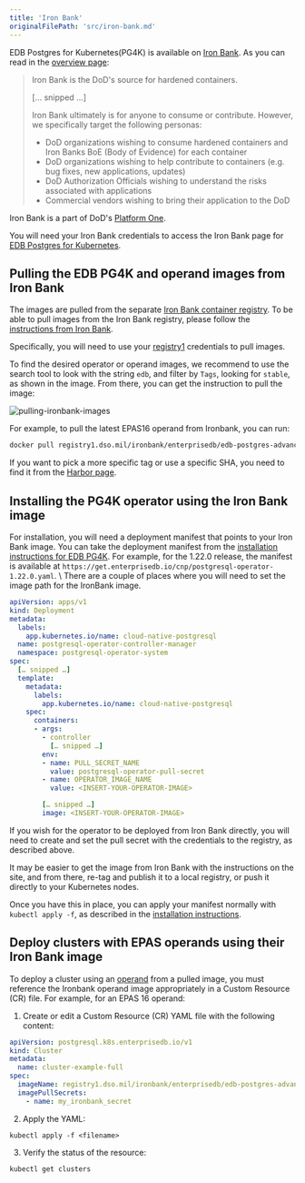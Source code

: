 ```yaml
---
title: 'Iron Bank'
originalFilePath: 'src/iron-bank.md'
---
```


EDB Postgres for Kubernetes(PG4K) is available on  [Iron Bank](https://p1.dso.mil/services/iron-bank).
As you can read in the
[overview page](https://docs-ironbank.dso.mil/overview/):

> Iron Bank is the DoD's source for hardened containers.
>
> [… snipped …]
>
> Iron Bank ultimately is for anyone to consume or contribute. However, we specifically target the following personas:
>
> -   DoD organizations wishing to consume hardened containers and Iron Banks BoE (Body of Evidence) for each container
> -   DoD organizations wishing to help contribute to containers (e.g. bug fixes, new applications, updates)
> -   DoD Authorization Officials wishing to understand the risks associated with applications
> -   Commercial vendors wishing to bring their application to the DoD

Iron Bank is a part of DoD's [Platform One](https://p1.dso.mil/).

You will need your Iron Bank credentials to access the Iron Bank page for
[EDB Postgres for Kubernetes](https://repo1.dso.mil/dsop/enterprisedb/edb-pg4k-operator).

## Pulling the EDB PG4K and operand images from Iron Bank

The images are pulled from the separate [Iron Bank container registry](https://registry1.dso.mil/).
To be able to pull images from the Iron Bank registry, please follow the
[instructions from Iron Bank](https://docs-ironbank.dso.mil/tutorials/image-pull/).

Specifically, you will need to use your
[registry1](https://registry1.dso.mil/harbor/projects)
credentials to pull images.

To find the desired operator or operand images, we recommend to use the search tool to look
with the string `edb`, and filter by `Tags`, looking for `stable`, as shown in
the image. From there, you can get the instruction to pull the image:

![pulling-ironbank-images](./images/ironbank/pulling-the-image.png)

For example, to pull the latest EPAS16 operand from Ironbank, you can run:

```bash
docker pull registry1.dso.mil/ironbank/enterprisedb/edb-postgres-advanced-16:16

```

If you want to pick a more specific tag or use a specific SHA, you need to find it from the [Harbor page](https://registry1.dso.mil/harbor/projects/3/repositories/enterprisedb%2Fedb-postgres-adbanced-server%2Fedb-postgres-advanced-16/artifacts-tab).

## Installing the PG4K operator using the Iron Bank image

For installation, you will need a deployment manifest that points to your Iron Bank image.
You can take the deployment manifest from the [installation instructions for EDB PG4K](/postgres_for_kubernetes/latest/installation_upgrade/).
For example, for the 1.22.0 release, the manifest is available at
`https://get.enterprisedb.io/cnp/postgresql-operator-1.22.0.yaml`. \\
There are a couple of places where you will need to set the image path for the
IronBank image.

```yaml
apiVersion: apps/v1
kind: Deployment
metadata:
  labels:
    app.kubernetes.io/name: cloud-native-postgresql
  name: postgresql-operator-controller-manager
  namespace: postgresql-operator-system
spec:
  [… snipped …]
  template:
    metadata:
      labels:
        app.kubernetes.io/name: cloud-native-postgresql
    spec:
      containers:
      - args:
        - controller
          [… snipped …]
        env:
        - name: PULL_SECRET_NAME
          value: postgresql-operator-pull-secret
        - name: OPERATOR_IMAGE_NAME
          value: <INSERT-YOUR-OPERATOR-IMAGE>

        [… snipped …]
        image: <INSERT-YOUR-OPERATOR-IMAGE>
```

If you wish for the operator to be deployed from Iron Bank directly, you will
need to create and set the pull secret with the credentials to the registry,
as described above.

It may be easier to get the image from Iron Bank with the instructions on the
site, and from there, re-tag and publish it to a local registry, or push it
directly to your Kubernetes nodes.

Once you have this in place, you can apply your manifest normally with
`kubectl apply -f`, as described in the [installation instructions](/postgres_for_kubernetes/latest/installation_upgrade/).

## Deploy clusters with EPAS operands using their Iron Bank image

To deploy a cluster using an [operand](/postgres_for_kubernetes/latest/private_edb_registries/#operand-images) from a pulled image, you must reference the Ironbank operand image appropriately in a Custom Resource (CR) file. 
For example, for an EPAS 16 operand:

1. Create or edit a Custom Resource (CR) YAML file with the following content:

  ```yaml
  apiVersion: postgresql.k8s.enterprisedb.io/v1
  kind: Cluster
  metadata:
    name: cluster-example-full
  spec:
    imageName: registry1.dso.mil/ironbank/enterprisedb/edb-postgres-advanced-16@16.4
    imagePullSecrets:
      - name: my_ironbank_secret 
  ```

2. Apply the YAML:

  ```
  kubectl apply -f <filename>
  ```

3. Verify the status of the resource:

  ```
  kubectl get clusters
  ```
